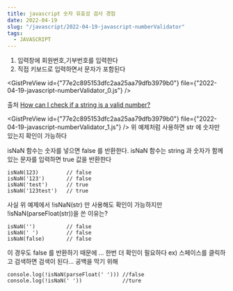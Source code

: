 ```yaml
---
title: javascript 숫자 유효성 검사 경험
date: 2022-04-19
slug: "/javascript/2022-04-19-javascript-numberValidator"
tags:
  - JAVASCRIPT
--- 
```


1. 입력창에 회원번호,기부번호를 입력한다
2. 직접 키보드로 입력하면서 문자가 포함된다

<GistPreView
    id={"77e2c895153dfc2aa25aa79dfb3979b0"}
    file={"2022-04-19-javascript-numberValidator_0.js"}
/>



출처
[How can I check if a string is a valid number?](https://stackoverflow.com/questions/175739/how-can-i-check-if-a-string-is-a-valid-number)

<GistPreView
    id={"77e2c895153dfc2aa25aa79dfb3979b0"}
    file={"2022-04-19-javascript-numberValidator_1.js"}
/>
위 예제처럼 사용하면 str 에 숫자만 있는지 확인이 가능하다

isNaN 함수는 숫자를 넣으면 false 를 반환한다. 
isNaN 함수는 string 과 숫자가 함께있는 문자를 입력하면 true 값을 반환한다

```
isNaN(123)         // false
isNaN('123')       // false
isNaN('test')      // true
isNaN('123test')   // true

```

사실 위 예제에서 !isNaN(str) 만 사용해도 확인이 가능하지만
!isNaN(parseFloat(str))을 쓴 이유는?

```
isNaN('')          // false
isNaN(' ')         // false
isNaN(false)       // false
```
이 경우도 false 를 반환하기 때문에 ...
한번 더 확인이 필요하다
ex) 스페이스를 클릭하고 검색하면 검색이 된다... 공백을 막기 위해

```
console.log(!isNaN(parseFloat(' '))) //false
console.log(!isNaN(' '))             //ture
```

